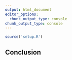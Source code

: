 ```yaml
---
output: html_document
editor_options: 
  chunk_output_type: console
chunk_output_type: console
---
```


```r
source('setup.R')
```

## Conclusion

